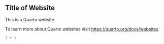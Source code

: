 

## Title of Website 
This is a Quarto website.

To learn more about Quarto websites visit <https://quarto.org/docs/websites>.

```r
1 + 1
```
